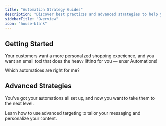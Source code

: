 ```yaml
---
title: "Automation Strategy Guides"
description: "Discover best practices and advanced strategies to help you boost engagement and orders."
sidebarTitle: "Overview"
icon: "house-blank"
---
```


## <Icon icon="rocket" /> Getting Started

Your customers want a more personalized shopping experience, and you want an email tool that does the heavy lifting for you — enter Automations!

<Card title="Automations 101" horizontal={true}>
  Which automations are right for me?
</Card>

## <Icon icon="arrow-trend-up" /> Advanced Strategies

You’ve got your automations all set up, and now you want to take them to the next level.

<Card title="Advanced Automations" horizontal={true}>
  Learn how to use advanced targeting to tailor your messaging and personalize your content.
</Card>